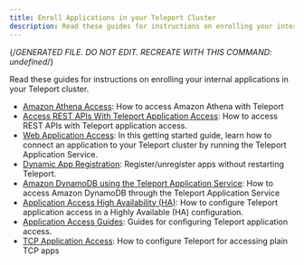 ```yaml
---
title: Enroll Applications in your Teleport Cluster
description: Read these guides for instructions on enrolling your internal applications in your Teleport cluster.
---
```


{/*GENERATED FILE. DO NOT EDIT. RECREATE WITH THIS COMMAND:
undefined*/}

Read these guides for instructions on enrolling your internal applications in your Teleport cluster.

- [Amazon Athena Access](guides/amazon-athena.mdx): How to access Amazon Athena with Teleport
- [Access REST APIs With Teleport Application Access](guides/api-access.mdx): How to access REST APIs with Teleport application access.
- [Web Application Access](guides/connecting-apps.mdx): In this getting started guide, learn how to connect an application to your Teleport cluster by running the Teleport Application Service.
- [Dynamic App Registration](guides/dynamic-registration.mdx): Register/unregister apps without restarting Teleport.
- [Amazon DynamoDB using the Teleport Application Service](guides/dynamodb.mdx): How to access Amazon DynamoDB through the Teleport Application Service
- [Application Access High Availability (HA)](guides/ha.mdx): How to configure Teleport application access in a Highly Available (HA) configuration.
- [Application Access Guides](guides/overview.mdx): Guides for configuring Teleport application access.
- [TCP Application Access](guides/tcp.mdx): How to configure Teleport for accessing plain TCP apps

